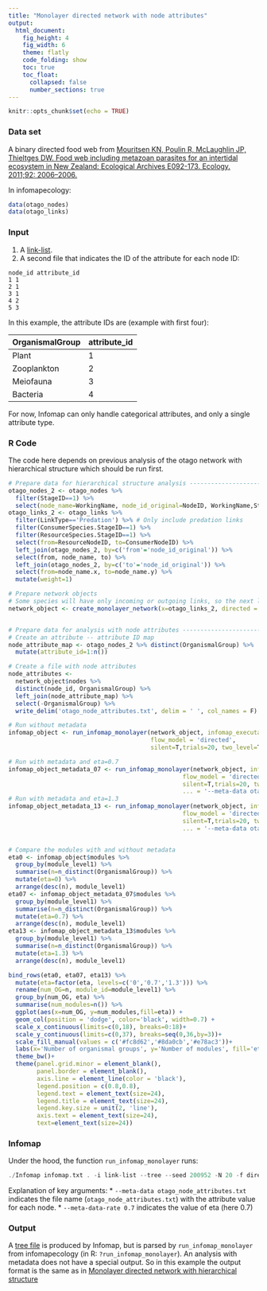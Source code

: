 ```yaml
---
title: "Monolayer directed network with node attributes"
output:
  html_document: 
    fig_height: 4
    fig_width: 6
    theme: flatly
    code_folding: show
    toc: true
    toc_float:
      collapsed: false
      number_sections: true
---
```


```r
knitr::opts_chunk$set(echo = TRUE)
```

### Data set
A binary directed food web from [Mouritsen KN, Poulin R, McLaughlin JP, Thieltges DW. Food web including metazoan parasites for an intertidal ecosystem in New Zealand: Ecological Archives E092-173. Ecology. 2011;92: 2006–2006.](https://esajournals-onlinelibrary-wiley-com.ezproxy.bgu.ac.il/doi/abs/10.1890/11-0371.1)

In infomapecology:
```R
data(otago_nodes)
data(otago_links)
```

### Input
1. A [link-list](https://www.mapequation.org/infomap/#InputLinkList).
2. A second file that indicates the ID of the attribute for each node ID:

```
node_id attribute_id
1 1
2 1
3 1
4 2
5 3
```

In this example, the attribute IDs are (example with first four):

|OrganismalGroup | attribute_id|
|---|---|
|Plant   |                   1|
|Zooplankton|                2|
|Meiofauna   |               3|
|Bacteria     |              4|

For now, Infomap can only handle categorical attributes, and only a single attribute type.

### R Code
The code here depends on previous analysis of the otago network with hierarchical structure which should be run first.
```R
# Prepare data for hierarchical structure analysis -------------------------------
otago_nodes_2 <- otago_nodes %>%
  filter(StageID==1) %>%
  select(node_name=WorkingName, node_id_original=NodeID, WorkingName,StageID, everything())
otago_links_2 <- otago_links %>%
  filter(LinkType=='Predation') %>% # Only include predation links
  filter(ConsumerSpecies.StageID==1) %>%
  filter(ResourceSpecies.StageID==1) %>%
  select(from=ResourceNodeID, to=ConsumerNodeID) %>%
  left_join(otago_nodes_2, by=c('from'='node_id_original')) %>%
  select(from, node_name, to) %>%
  left_join(otago_nodes_2, by=c('to'='node_id_original')) %>%
  select(from=node_name.x, to=node_name.y) %>%
  mutate(weight=1)

# Prepare network objects
# Some species will have only incoming or outgoing links, so the next line will result in a warning
network_object <- create_monolayer_network(x=otago_links_2, directed = T, bipartite = F, node_metadata = otago_nodes_2)


# Prepare data for analysis with node attributes ---------------------------------
# Create an attribute -- attribute ID map
node_attribute_map <- otago_nodes_2 %>% distinct(OrganismalGroup) %>%
  mutate(attribute_id=1:n())

# Create a file with node attributes
node_attributes <-
  network_object$nodes %>%
  distinct(node_id, OrganismalGroup) %>%
  left_join(node_attribute_map) %>%
  select(-OrganismalGroup) %>%
  write_delim('otago_node_attributes.txt', delim = ' ', col_names = F)

# Run without metadata
infomap_object <- run_infomap_monolayer(network_object, infomap_executable='Infomap',
                                        flow_model = 'directed',
                                        silent=T,trials=20, two_level=T, seed=200952)

# Run with metadata and eta=0.7
infomap_object_metadata_07 <- run_infomap_monolayer(network_object, infomap_executable='Infomap',
                                                 flow_model = 'directed',
                                                 silent=T,trials=20, two_level=T, seed=200952,
                                                 ... = '--meta-data otago_node_attributes.txt --meta-data-rate 0.7')
# Run with metadata and eta=1.3
infomap_object_metadata_13 <- run_infomap_monolayer(network_object, infomap_executable='Infomap',
                                                 flow_model = 'directed',
                                                 silent=T,trials=20, two_level=T, seed=200952,
                                                 ... = '--meta-data otago_node_attributes.txt --meta-data-rate 1.3')


# Compare the modules with and without metadata
eta0 <- infomap_object$modules %>%
  group_by(module_level1) %>%
  summarise(n=n_distinct(OrganismalGroup)) %>%
  mutate(eta=0) %>%
  arrange(desc(n), module_level1)
eta07 <- infomap_object_metadata_07$modules %>%
  group_by(module_level1) %>%
  summarise(n=n_distinct(OrganismalGroup)) %>%
  mutate(eta=0.7) %>%
  arrange(desc(n), module_level1)
eta13 <- infomap_object_metadata_13$modules %>%
  group_by(module_level1) %>%
  summarise(n=n_distinct(OrganismalGroup)) %>%
  mutate(eta=1.3) %>%
  arrange(desc(n), module_level1)

bind_rows(eta0, eta07, eta13) %>% 
  mutate(eta=factor(eta, levels=c('0','0.7','1.3'))) %>% 
  rename(num_OG=n, module_id=module_level1) %>% 
  group_by(num_OG, eta) %>%
  summarise(num_modules=n()) %>%
  ggplot(aes(x=num_OG, y=num_modules,fill=eta)) +
  geom_col(position = 'dodge', color='black', width=0.7) +
  scale_x_continuous(limits=c(0,18), breaks=0:18)+
  scale_y_continuous(limits=c(0,37), breaks=seq(0,36,by=3))+
  scale_fill_manual(values = c('#fc8d62','#8da0cb','#e78ac3'))+
  labs(x='Number of organismal groups', y='Number of modules', fill='eta')+
  theme_bw()+
  theme(panel.grid.minor = element_blank(),
        panel.border = element_blank(),
        axis.line = element_line(color = 'black'),
        legend.position = c(0.8,0.8),
        legend.text = element_text(size=24),
        legend.title = element_text(size=24),
        legend.key.size = unit(2, 'line'),
        axis.text = element_text(size=24),
        text=element_text(size=24))
```

### Infomap
Under the hood, the function `run_infomap_monolayer` runs:
```C++
./Infomap infomap.txt . -i link-list --tree --seed 200952 -N 20 -f directed --silent --two-level --meta-data otago_node_attributes.txt --meta-data-rate 0.7
```

Explanation of key arguments:
* `--meta-data otago_node_attributes.txt` indicates the file name (`otago_node_attributes.txt`) with the attribute value for each node.
* `--meta-data-rate 0.7` indicates the value of eta (here 0.7)

### Output
A [tree file](https://www.mapequation.org/infomap/#OutputTree) is produced by Infomap, but is parsed by `run_infomap_monolayer` from infomapecology (in R: `?run_infomap_monolayer`). An analysis with metadata does not have a special output. So in this example the output format is the same as in [Monolayer directed network with hierarchical structure](docs/monolayer_heirarchical.md)
